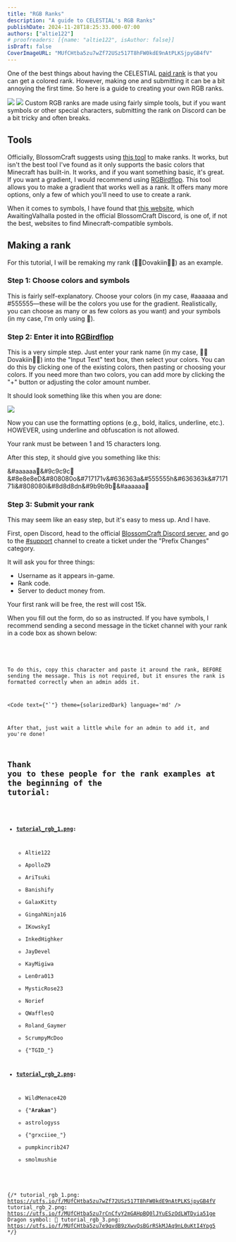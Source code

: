 ```yaml
---
title: "RGB Ranks"
description: "A guide to CELESTIAL's RGB Ranks"
publishDate: 2024-11-28T18:25:33.000-07:00
authors: ["altie122"]
# proofreaders: [{name: "altie122", isAuthor: false}]
isDraft: false
CoverImageURL: "MUfCHtba5zu7wZf72USz517T8hFW0kdE9nAtPLKSjpyGB4fV"
---
```



One of the best things about having the CELESTIAL [paid rank](/ranks#paid) is that you can get a colored rank. However, making one and submitting it can be a bit annoying the first time. So here is a guide to creating your own RGB ranks.

<img src="https://utfs.io/a/co6j4hk884/MUfCHtba5zu7wZf72USz517T8hFW0kdE9nAtPLKSjpyGB4fV" className="w-1/2 h-fit float-right rounded-lg m-2" />
<img src="https://utfs.io/a/co6j4hk884/MUfCHtba5zu7rCnCfyY2mGAHpBQ0lJYuESzOdLWTDyia51ge" className="w-1/2 h-fit float-right rounded-lg m-2" />
Custom RGB ranks are made using fairly simple tools, but if you want symbols or other special characters, submitting the rank on Discord can be a bit tricky and often breaks.

## Tools
Officially, BlossomCraft suggests using [this tool](https://codepen.io/0biwan/pen/ggVemP) to make ranks. It works, but isn't the best tool I've found as it only supports the basic colors that Minecraft has built-in. It works, and if you want something basic, it's great. If you want a gradient, I would recommend using [RGBirdflop](https://www.birdflop.com/resources/rgb/). This tool allows you to make a gradient that works well as a rank. It offers many more options, only a few of which you'll need to use to create a rank.

When it comes to symbols, I have found that [this website](https://etcgamer.com/minecraft-symbols-emojis/), which AwaitingValhalla posted in the official BlossomCraft Discord, is one of, if not the best, websites to find Minecraft-compatible symbols.

## Making a rank

For this tutorial, I will be remaking my rank (🐉🐉Dovakiin🐉🐉) as an example.

### Step 1: Choose colors and symbols

This is fairly self-explanatory. Choose your colors (in my case, #aaaaaa and #555555—these will be the colors you use for the gradient. Realistically, you can choose as many or as few colors as you want) and your symbols (in my case, I'm only using 🐉).

### Step 2: Enter it into [RGBirdflop](https://www.birdflop.com/resources/rgb/)

This is a very simple step. Just enter your rank name (in my case, 🐉🐉Dovakiin🐉🐉) into the "Input Text" text box, then select your colors. You can do this by clicking one of the existing colors, then pasting or choosing your colors. If you need more than two colors, you can add more by clicking the "+" button or adjusting the color amount number.

It should look something like this when you are done:

<img src="https://utfs.io/f/MUfCHtba5zu7e9qvdB9zXwvQsBGrRSkMJAq9nL0uKtI4Ypg5" className="w-1/2 h-fit rounded-lg float-left m-2" />

Now you can use the formatting options (e.g., bold, italics, underline, etc.). HOWEVER, using underline and obfuscation is not allowed.

Your rank must be between 1 and 15 characters long.

After this step, it should give you something like this:

&#aaaaaa🐉&#9c9c9c🐉&#8e8e8eD&#808080o&#717171v&#636363a&#555555h&#636363k&#717171i&#808080i&#8d8d8dn&#9b9b9b🐉&#aaaaaa🐉

### Step 3: Submit your rank

This may seem like an easy step, but it's easy to mess up. And I have.

First, open Discord, head to the official [BlossomCraft Discord server](https://discord.gg/blossomcraft), and go to the [#support](https://discord.com/channels/766373302721445888/922361528563412993) channel to create a ticket under the "Prefix Changes" category.

It will ask you for three things:
- Username as it appears in-game.
- Rank code.
- Server to deduct money from.

<Aside type='note' title='Note' bottomRounded={false}>
Your first rank will be free, the rest will cost 15k.
</Aside>

When you fill out the form, do so as instructed. If you have symbols, I recommend sending a second message in the ticket channel with your rank in a code box as shown below:

<div className="flex">
<Code
  text={"`&#aaaaaa🐉&#9c9c9c🐉&#8e8e8eD&#808080o&#717171v&#636363a&#555555h&#636363k&#717171i&#808080i&#8d8d8dn&#9b9b9b🐉&#aaaaaa🐉`"}
  theme={solarizedDark}
  language='md'
/>
</div>

To do this, copy this character and paste it around the rank, BEFORE sending the message. This is not required, but it ensures the rank is formatted correctly when an admin adds it.

<Code
  text={"`"}
  theme={solarizedDark}
  language='md'
/>

After that, just wait a little while for an admin to add it, and you're done!

## Thank you to these people for the rank examples at the beginning of the tutorial:


- **[tutorial_rgb_1.png](https://utfs.io/a/co6j4hk884/MUfCHtba5zu7wZf72USz517T8hFW0kdE9nAtPLKSjpyGB4fV):**
  - Altie122
  - ApolloZ9
  - AriTsuki
  - Banishify
  - GalaxKitty
  - GingahNinja16
  - IKowskyI
  - InkedHighker
  - JayDevel
  - KayMigiwa
  - Len0ra013
  - MysticRose23
  - Norief
  - QWafflesQ
  - Roland_Gaymer
  - ScrumpyMcDoo
  - {"TGID_"}

- **[tutorial_rgb_2.png](https://utfs.io/a/co6j4hk884/MUfCHtba5zu7rCnCfyY2mGAHpBQ0lJYuESzOdLWTDyia51ge):**
  - WildMenace420
  - {"__Arakan__"}
  - astrologyss
  - {"grxciiee_"}
  - pumpkincrib247
  - smolmushie


{/* 
tutorial_rgb_1.png: https://utfs.io/f/MUfCHtba5zu7wZf72USz517T8hFW0kdE9nAtPLKSjpyGB4fV
tutorial_rgb_2.png: https://utfs.io/f/MUfCHtba5zu7rCnCfyY2mGAHpBQ0lJYuESzOdLWTDyia51ge
Dragon symbol: 🐉
tutorial_rgb_3.png: https://utfs.io/f/MUfCHtba5zu7e9qvdB9zXwvQsBGrRSkMJAq9nL0uKtI4Ypg5
*/}